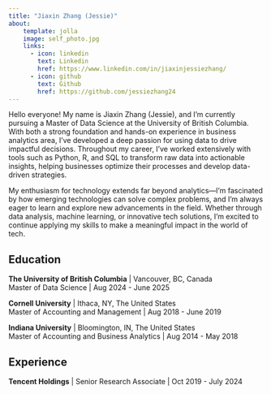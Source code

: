 ```yaml
---
title: "Jiaxin Zhang (Jessie)"
about: 
    template: jolla
    image: self_photo.jpg
    links: 
      - icon: linkedin
        text: Linkedin
        href: https://www.linkedin.com/in/jiaxinjessiezhang/
      - icon: github
        text: Github
        href: https://github.com/jessiezhang24
---
```


Hello everyone! My name is Jiaxin Zhang (Jessie), and I’m currently pursuing a Master of Data Science at the University of British Columbia. With both a strong foundation and hands-on experience in business analytics area, I’ve developed a deep passion for using data to drive impactful decisions. Throughout my career, I’ve worked extensively with tools such as Python, R, and SQL to transform raw data into actionable insights, helping businesses optimize their processes and develop data-driven strategies.

My enthusiasm for technology extends far beyond analytics—I’m fascinated by how emerging technologies can solve complex problems, and I’m always eager to learn and explore new advancements in the field. Whether through data analysis, machine learning, or innovative tech solutions, I’m excited to continue applying my skills to make a meaningful impact in the world of tech.

## Education
**The University of British Columbia** | Vancouver, BC, Canada  
Master of Data Science | Aug 2024 - June 2025

**Cornell University** | Ithaca, NY, The United States  
Master of Accounting and Management | Aug 2018 - June 2019

**Indiana University** | Bloomington, IN, The United States  
Master of Accounting and Business Analytics | Aug 2014 - May 2018

## Experience

**Tencent Holdings** | Senior Research Associate | Oct 2019 - July 2024
